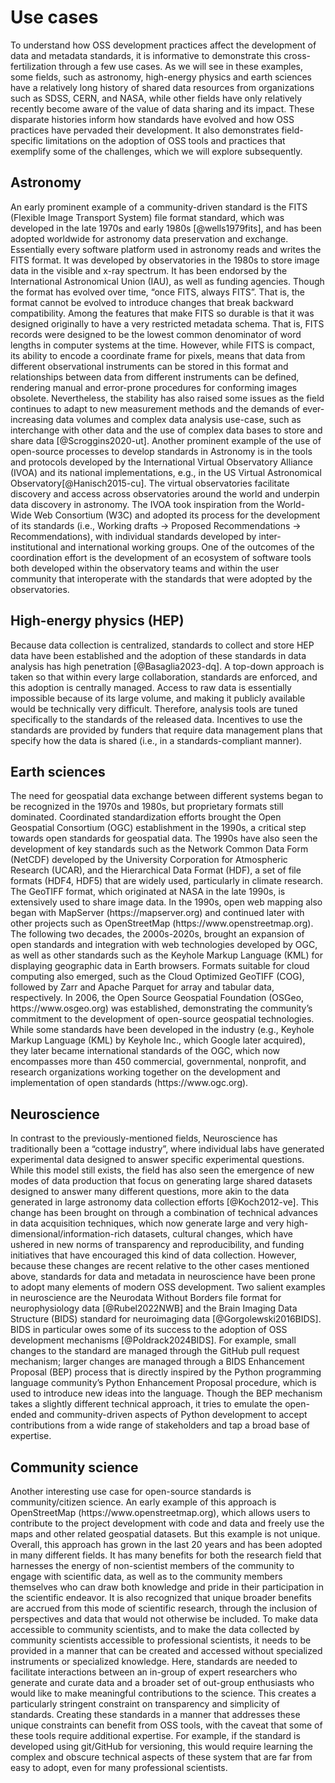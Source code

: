 # Use cases {#sec-use-cases}

To understand how OSS development practices affect the development of data and
metadata standards, it is informative to demonstrate this cross-fertilization
through a few use cases. As we will see in these examples, some fields, such as
astronomy, high-energy physics and earth sciences have a relatively long
history of shared data resources from organizations such as SDSS, CERN, and
NASA, while other fields have only relatively recently become aware of the
value of data sharing and its impact. These disparate histories inform how
standards have evolved and how OSS practices have pervaded their development.
It also demonstrates field-specific limitations on the adoption of OSS tools
and practices that exemplify some of the challenges, which we will explore
subsequently.

## Astronomy

An early prominent example of a community-driven standard is the FITS (Flexible
Image Transport System) file format standard, which was developed in the late
1970s and early 1980s [@wells1979fits], and has been adopted worldwide for
astronomy data preservation and exchange. Essentially every software platform
used in astronomy reads and writes the FITS format. It was developed by
observatories in the 1980s to store image data in the visible and x-ray
spectrum. It has been endorsed by the International Astronomical Union (IAU),
as well as funding agencies. Though the format has evolved over time, “once
FITS, always FITS”. That is, the format cannot be evolved to introduce changes
that break backward compatibility. Among the features that make FITS so durable
is that it was designed originally to have a very restricted metadata schema.
That is, FITS records were designed to be the lowest common denominator of word
lengths in computer systems at the time. However, while FITS is compact, its
ability to encode a coordinate frame for pixels, means that data from different
observational instruments can be stored in this format and relationships
between data from different instruments can be defined, rendering manual and
error-prone procedures for conforming images obsolete. Nevertheless, the
stability has also raised some issues as the field continues to adapt to new
measurement methods and the demands of ever-increasing data volumes and complex
data analysis use-case, such as interchange with other data and the use of
complex data bases to store and share data [@Scroggins2020-ut]. Another
prominent example of the use of open-source processes to develop standards in
Astronomy is in the tools and protocols developed by the International Virtual
Observatory Alliance (IVOA) and its national implementations, e.g., in the US
Virtual Astronomical Observatory[@Hanisch2015-cu]. The virtual observatories
facilitate discovery and access across observatories around the world and
underpin data discovery in astronomy. The IVOA took inspiration from the
World-Wide Web Consortium (W3C) and adopted its process for the development of
its standards (i.e., Working drafts $\rightarrow$ Proposed Recommendations
$\rightarrow$ Recommendations), with individual standards developed by
inter-institutional and international working groups. One of the outcomes of
the coordination effort is the development of an ecosystem of software tools
both developed within the observatory teams and within the user community that
interoperate with the standards that were adopted by the observatories.

## High-energy physics (HEP)

Because data collection is centralized, standards to collect and store HEP data
have been established and the adoption of these standards in data analysis has
high penetration [@Basaglia2023-dq]. A top-down approach is taken so that
within every large collaboration, standards are enforced, and this adoption is
centrally managed. Access to raw data is essentially impossible because of its
large volume, and making it publicly available would be technically very
difficult. Therefore, analysis tools are tuned specifically to the standards of
the released data. Incentives to use the standards are provided by funders that
require data management plans that specify how the data is shared (i.e., in a
standards-compliant manner).

## Earth sciences

The need for geospatial data exchange between different systems began to be
recognized in the 1970s and 1980s, but proprietary formats still dominated.
Coordinated standardization efforts brought the Open Geospatial Consortium
(OGC) establishment in the 1990s, a critical step towards open standards for
geospatial data. The 1990s have also seen the development of key standards such
as the Network Common Data Form (NetCDF) developed by the University
Corporation for Atmospheric Research (UCAR), and the Hierarchical Data Format
(HDF), a set of file formats (HDF4, HDF5) that are widely used, particularly in
climate research. The GeoTIFF format, which originated at NASA in the late
1990s, is extensively used to share image data. In the 1990s, open web mapping
also began with MapServer (https://mapserver.org) and continued later with
other projects such as OpenStreetMap (https://www.openstreetmap.org). The
following two decades, the 2000s-2020s, brought an expansion of open standards
and integration with web technologies developed by OGC, as well as other
standards such as the Keyhole Markup Language (KML) for displaying geographic
data in Earth browsers. Formats suitable for cloud computing also emerged, such
as the Cloud Optimized GeoTIFF (COG), followed by Zarr and Apache Parquet for
array and tabular data, respectively. In 2006, the Open Source Geospatial
Foundation (OSGeo, https://www.osgeo.org) was established, demonstrating the
community's commitment to the development of open-source geospatial
technologies. While some standards have been developed in the industry (e.g.,
Keyhole Markup Language (KML) by Keyhole Inc., which Google later acquired),
they later became international standards of the OGC, which now encompasses
more than 450 commercial, governmental, nonprofit, and research organizations
working together on the development and implementation of open standards
(https://www.ogc.org).

## Neuroscience

In contrast to the previously-mentioned fields, Neuroscience has traditionally
been a "cottage industry", where individual labs have generated experimental
data designed to answer specific experimental questions. While this model still
exists, the field has also seen the emergence of new modes of data production
that focus on generating large shared datasets designed to answer many
different questions, more akin to the data generated in large astronomy data
collection efforts [@Koch2012-ve]. This change has been brought on through a
combination of technical advances in data acquisition techniques, which now
generate large and very high-dimensional/information-rich datasets, cultural
changes, which have ushered in new norms of transparency and reproducibility,
and funding initiatives that have encouraged this kind of data collection.
However, because these changes are recent relative to the other cases mentioned
above, standards for data and metadata in neuroscience have been prone to adopt
many elements of modern OSS development. Two salient examples in neuroscience
are the Neurodata Without Borders file format for neurophysiology data
[@Rubel2022NWB] and the Brain Imaging Data Structure (BIDS) standard for
neuroimaging data [@Gorgolewski2016BIDS]. BIDS in particular owes some of its
success to the adoption of OSS development mechanisms [@Poldrack2024BIDS]. For
example, small changes to the standard are managed through the GitHub pull
request mechanism; larger changes are managed through a BIDS Enhancement
Proposal (BEP) process that is directly inspired by the Python programming
language community's Python Enhancement Proposal procedure, which is used to
introduce new ideas into the language. Though the BEP mechanism takes a
slightly different technical approach, it tries to emulate the open-ended and
community-driven aspects of Python development to accept contributions from a
wide range of stakeholders and tap a broad base of expertise.

## Community science

Another interesting use case for open-source standards is community/citizen
science. An early example of this approach is OpenStreetMap
(https://www.openstreetmap.org), which allows users to contribute to the
project development with code and data and freely use the maps and other
related geospatial datasets. But this example is not unique. Overall, this
approach has grown in the last 20 years and has been adopted in many different
fields. It has many benefits for both the research field that harnesses the
energy of non-scientist members of the community to engage with scientific
data, as well as to the community members themselves who can draw both
knowledge and pride in their participation in the scientific endeavor. It is
also recognized that unique broader benefits are accrued from this mode of
scientific research, through the inclusion of perspectives and data that would
not otherwise be included. To make data accessible to community scientists, and
to make the data collected by community scientists accessible to professional
scientists, it needs to be provided in a manner that can be created and
accessed without specialized instruments or specialized knowledge. Here,
standards are needed to facilitate interactions between an in-group of expert
researchers who generate and curate data and a broader set of out-group
enthusiasts who would like to make meaningful contributions to the science.
This creates a particularly stringent constraint on transparency and simplicity
of standards. Creating these standards in a manner that addresses these unique
constraints can benefit from OSS tools, with the caveat that some of these
tools require additional expertise. For example, if the standard is developed
using git/GitHub for versioning, this would require learning the complex and
obscure technical aspects of these system that are far from easy to adopt, even
for many professional scientists.


